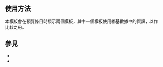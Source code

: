 <includeonly>{{使用藝人}}{{lua|模組:Infobox|模組:InfoboxImage|模組:Wikidata|模組:String|模組:Check for unknown parameters}}{{Uses Wikidata|P18|P1449|P27|P172|P66|P1477|P569|P19|P570|P20|P509|P119|P106|P1412|P69|P140|P26|P40|P22|P25|P136|P1303|P800|P264|P109|P856|P345}}<!-- 在這裡加入模板的保護標識 --></includeonly><noinclude>{{Documentation subpage}}</noinclude>
<!-- 在本行下編輯模板說明 -->
{{NoteTA
|1=zh-hans:模块;zh-hant:模組;
|2=zh-cn:信息;zh-tw:資訊;zh-hk:資料;
}}

== 使用方法 ==
本模板會在預覽條目時顯示兩個{{tl|藝人}}模板，其中一個模板使用維基數據中的資訊，以作比較之用。

== 參見 ==
* {{tl|藝人/Wikidata}}
* {{tl|藝人/WD}}

<includeonly>{{sandbox other||
<!-- 本行下加入模板的分類，跨維基連結加入Wikidata（參見[[Wikipedia:Wikidata]]） -->
[[Category:使用维基数据信息的模板]]
[[Category:人物信息框模板]]
}}</includeonly>